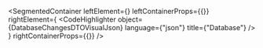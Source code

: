 
<SegmentedContainer
  leftElement={<DatabaseChangesDTODesc />}
  leftContainerProps={{}}
  rightElement={
    <CodeHighlighter
      object={DatabaseChangesDTOVisualJson}
      language={"json"}
      title={"Database"}
    />
  }
  rightContainerProps={{}}
/>
